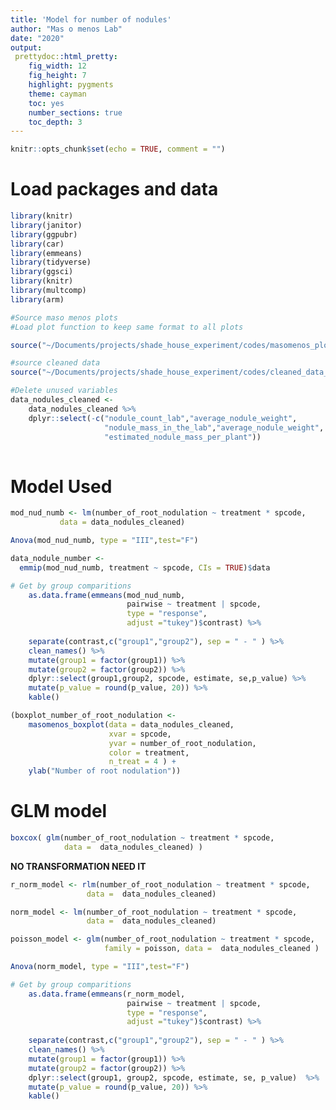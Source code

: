 ```yaml
---
title: 'Model for number of nodules'
author: "Mas o menos Lab"
date: "2020"
output: 
 prettydoc::html_pretty:
    fig_width: 12
    fig_height: 7
    highlight: pygments
    theme: cayman   
    toc: yes
    number_sections: true
    toc_depth: 3
---
```


```r
knitr::opts_chunk$set(echo = TRUE, comment = "")
```

# Load packages and data
```r
library(knitr)
library(janitor)
library(ggpubr)
library(car)
library(emmeans)
library(tidyverse)
library(ggsci)
library(knitr)
library(multcomp)
library(arm)
```


```r
#Source maso menos plots
#Load plot function to keep same format to all plots

source("~/Documents/projects/shade_house_experiment/codes/masomenos_plot.R")
```

```r
#source cleaned data
source("~/Documents/projects/shade_house_experiment/codes/cleaned_data_nodules.R")
```

```r
#Delete unused variables
data_nodules_cleaned <- 
    data_nodules_cleaned %>% 
    dplyr::select(-c("nodule_count_lab","average_nodule_weight",
                     "nodule_mass_in_the_lab","average_nodule_weight",
                     "estimated_nodule_mass_per_plant"))
    
```




# Model Used
```r
mod_nud_numb <- lm(number_of_root_nodulation ~ treatment * spcode, 
           data = data_nodules_cleaned)

Anova(mod_nud_numb, type = "III",test="F")
```



```r
data_nodule_number <- 
  emmip(mod_nud_numb, treatment ~ spcode, CIs = TRUE)$data 

# Get by group comparitions
    as.data.frame(emmeans(mod_nud_numb,
    					  pairwise ~ treatment | spcode,
    					  type = "response", 
    					  adjust ="tukey")$contrast) %>% 
  
    separate(contrast,c("group1","group2"), sep = " - " ) %>% 
    clean_names() %>% 
    mutate(group1 = factor(group1)) %>%
    mutate(group2 = factor(group2)) %>% 
    dplyr::select(group1,group2, spcode, estimate, se,p_value) %>% 
    mutate(p_value = round(p_value, 20)) %>% 
    kable()
```
```r
(boxplot_number_of_root_nodulation <- 
    masomenos_boxplot(data = data_nodules_cleaned,
                      xvar = spcode,
                      yvar = number_of_root_nodulation, 
                      color = treatment,
                      n_treat = 4 ) +
    ylab("Number of root nodulation"))
```


# GLM model

```r
boxcox( glm(number_of_root_nodulation ~ treatment * spcode, 
            data =  data_nodules_cleaned) )
```
__NO TRANSFORMATION NEED IT__



```r
r_norm_model <- rlm(number_of_root_nodulation ~ treatment * spcode,
                 data =  data_nodules_cleaned)
```

```r
norm_model <- lm(number_of_root_nodulation ~ treatment * spcode,
                 data =  data_nodules_cleaned)
```


```r
poisson_model <- glm(number_of_root_nodulation ~ treatment * spcode, 
                     family = poisson, data =  data_nodules_cleaned )
```


```r
Anova(norm_model, type = "III",test="F")
```

```r
# Get by group comparitions
    as.data.frame(emmeans(r_norm_model,
    					  pairwise ~ treatment | spcode,
    					  type = "response", 
    					  adjust ="tukey")$contrast) %>% 
  
    separate(contrast,c("group1","group2"), sep = " - " ) %>% 
    clean_names() %>% 
    mutate(group1 = factor(group1)) %>%
    mutate(group2 = factor(group2)) %>% 
    dplyr::select(group1, group2, spcode, estimate, se, p_value)  %>%
    mutate(p_value = round(p_value, 20)) %>% 
    kable()
```



